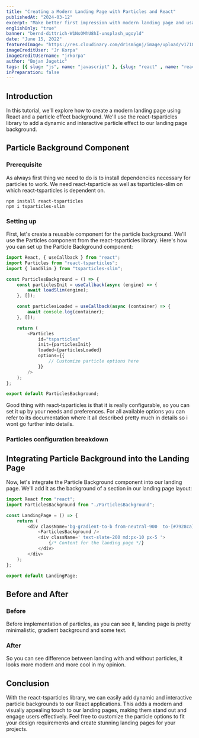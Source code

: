```yaml
---
title: "Creating a Modern Landing Page with Particles and React"
publishedAt: "2024-03-12"
excerpt: "Make better first impression with modern landing page and usage of particles to make it look cool"
englishOnly: "true"
banner: "bernd-dittrich-W1NsOMhU8hI-unsplash_ugoyld"
date: "June 15, 2022"
featuredImage: "https://res.cloudinary.com/dr1sm5gnj/image/upload/v1710242029/jr-korpa-stwHyPWNtbI-unsplash_pgyhzo.jpg"
imageCreditUser: "Jr Korpa"
imageCreditUsername: "jrkorpa"
author: "Bojan Jagetic"
tags: [{ slug: "js", name: "javascript" }, {slug: "react" , name: "react"}]
inPreparation: false
---
```


## Introduction

In this tutorial, we'll explore how to create a modern landing page using React and a particle effect background. We'll use the react-tsparticles library to add a dynamic and interactive particle effect to our landing page background.

## Particle Background Component
### Prerequisite
As always first thing we need to do is to install dependencies necessary for particles to work. We need <Adjusted>react-tsparticle</Adjusted> as well as <Adjusted>tsparticles-slim</Adjusted> on which <Adjusted>react-tsparticles</Adjusted> is dependent on.
```
npm install react-tsparticles
npm i tsparticles-slim
```
### Setting up
First, let's create a reusable component for the particle background. We'll use the Particles component from the react-tsparticles library. Here's how you can set up the Particle Background component:

```javascript
import React, { useCallback } from "react";
import Particles from "react-tsparticles";
import { loadSlim } from "tsparticles-slim";

const ParticlesBackground = () => {
    const particlesInit = useCallback(async (engine) => {
        await loadSlim(engine);
    }, []);

    const particlesLoaded = useCallback(async (container) => {
        await console.log(container);
    }, []);

    return (
        <Particles
            id="tsparticles"
            init={particlesInit}
            loaded={particlesLoaded}
            options={{
                // Customize particle options here
            }}
        />
    );
};

export default ParticlesBackground;
```
Good thing with react-tsparticles is that it is really configurable, so you can set it up by your needs and preferences. For all available options you can refer to its <Link href="https://particles.js.org/docs/interfaces/tsParticles_Engine.Options_Interfaces_IOptions.IOptions.html" >documentation</Link> where it all described pretty much in details so i wont go further into details.  

### Particles configuration breakdown

<CloudinaryImage 
src="https://res.cloudinary.com/dr1sm5gnj/image/upload/v1710248993/igutech/post_data/Screenshot_from_2024-03-12_14-07-30_lbk9fd.png"
alt="Particles options"
text="Particles options overview"
/>

## Integrating Particle Background into the Landing Page
Now, let's integrate the Particle Background component into our landing page. We'll add it as the background of a section in our landing page layout:

```javascript
import React from "react";
import ParticlesBackground from "./ParticlesBackground";

const LandingPage = () => {
    return (
        <div className='bg-gradient-to-b from-neutral-900  to-[#7928ca] '>
            <ParticlesBackground />
            <div className=' text-slate-200 md:px-10 px-5 '>
                {/* Content for the landing page */}
            </div>
        </div>
    );
};

export default LandingPage;
```

## Before and After

### Before
Before implementation of particles, as you can see it, landing page is pretty minimalistic, gradient background and some text.
<CloudinaryImage 
src="https://res.cloudinary.com/dr1sm5gnj/image/upload/v1710249112/igutech/post_data/Screenshot_from_2024-03-12_14-11-37_khmabf.png"
alt="Landing page without Particles"
text="Landing page without Particles"
/>

### After
So you can see difference between landing with and without particles, it looks more modern and more cool in my opinion.

<CloudinaryImage 
src="https://res.cloudinary.com/dr1sm5gnj/image/upload/v1710249111/igutech/post_data/Screenshot_from_2024-03-12_14-11-30_a3qqt0.png"
alt="Landing page with Particles"
text="Landing page with Particles"
/>
<ReactPlayer url="https://res.cloudinary.com/dr1sm5gnj/video/upload/v1710249313/igutech/videos/screen-capture_bkzatf.mkv"  alt="Landing page with particles"/>


## Conclusion
With the react-tsparticles library, we can easily add dynamic and interactive particle backgrounds to our React applications. This adds a modern and visually appealing touch to our landing pages, making them stand out and engage users effectively. Feel free to customize the particle options to fit your design requirements and create stunning landing pages for your projects.